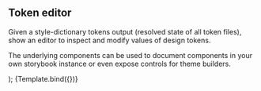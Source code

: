 

<Meta title="TokenEditor" component={TokenEditor} />

## Token editor

Given a style-dictionary tokens output (resolved state of all token files), show an
editor to inspect and modify values of design tokens.

The underlying components can be used to document components in your own storybook
instance or even expose controls for theme builders.

  <TokenEditor tokens={tokens} initialValues={initialValues} />
);

<Canvas>
  <Story
    name="Default"
    args={{
      tokens: ofDesignTokens,
      initialValues: {
        'of.button.primary.bg': '#0177b2',
      },
    }}
  >
    {Template.bind({})}
  </Story>
</Canvas>

<ArgsTable of={TokenEditor} />
